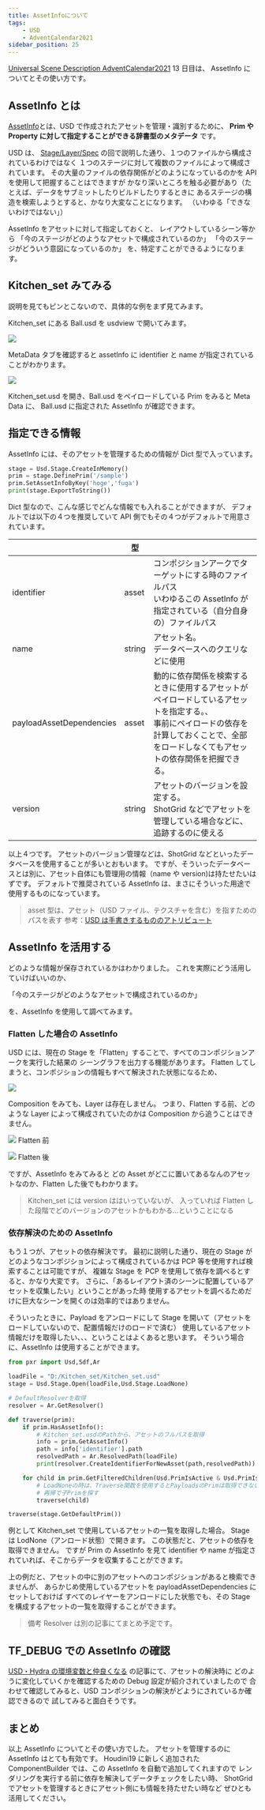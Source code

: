 ```yaml
---
title: AssetInfoについて
tags:
    - USD
    - AdventCalendar2021
sidebar_position: 25
---
```


[Universal Scene Description AdventCalendar2021](https://qiita.com/advent-calendar/2021/usd) 13 日目は、
AssetInfo についてとその使い方です。

## AssetInfo とは

[AssetInfo](https://graphics.pixar.com/usd/release/glossary.html#usdglossary-assetinfo)とは、USD で作成されたアセットを管理・識別するために、
**Prim や Property に対して指定することができる辞書型のメタデータ** です。

USD は、 [Stage/Layer/Spec](/usd/stage_layer_spec) の回で説明した通り、１つのファイルから構成されているわけではなく
１つのステージに対して複数のファイルによって構成されています。
その大量のファイルの依存関係がどのようになっているのかを API を使用して把握することはできますが
かなり深いところを触る必要があり（たとえば、データをサブミットしたりビルドしたりするときに
あるステージの構造を検索しようとすると、かなり大変なことになります。
（いわゆる「できないわけではない」）

AssetInfo をアセットに対して指定しておくと、
レイアウトしているシーン等から
「今のステージがどのようなアセットで構成されているのか」
「今のステージがどういう意図になっているのか」
を、特定すことができるようになります。

## Kitchen_set みてみる

説明を見てもピンとこないので、具体的な例をまず見てみます。

Kitchen_set にある Ball.usd を usdview で開いてみます。

![](https://gyazo.com/1d050ae2719eeeba4d00f5e46976a4d8.png)

MetaData タブを確認すると assetInfo に identifier と name が指定されていることがわかります。

![](https://gyazo.com/599388099f37306efc11461c98119b78.png)

Kitchen_set.usd を開き、Ball.usd をペイロードしている Prim をみると
Meta Data に、 Ball.usd に指定された AssetInfo が確認できます。

## 指定できる情報

AssetInfo には、そのアセットを管理するための情報が Dict 型で入っています。

```python
stage = Usd.Stage.CreateInMemory()
prim = stage.DefinePrim('/sample')
prim.SetAssetInfoByKey('hoge','fuga')
print(stage.ExportToString())
```

<Gist id="5611248ba747a0ddc29e649b42b8bd66" file="assetinfo.usda" />

Dict 型なので、こんな感じでどんな情報でも入れることができますが、
デフォルトでは以下の４つを推奨していて
API 側でもその４つがデフォルトで用意されています。

|                          | 型     |                                                                                                                                                                                                |
| ------------------------ | ------ | ---------------------------------------------------------------------------------------------------------------------------------------------------------------------------------------------- |
| identifier               | asset  | コンポジションアークでターゲットにする時のファイルパス<br/>いわゆるこの AssetInfo が指定されている（自分自身の）ファイルパス                                                                   |
| name                     | string | アセット名。<br/>データベースへのクエリなどに使用                                                                                                                                              |
| payloadAssetDependencies | asset  | 動的に依存関係を検索するときに使用するアセットがペイロードしているアセットを指定する。、<br/>事前にペイロードの依存を計算しておくことで、全部をロードしなくてもアセットの依存関係を把握できる。 |
| version                  | string | アセットのバージョンを設定する。<br/>ShotGrid などでアセットを管理している場合などに、追跡するのに使える                                                                                        |

以上４つです。
アセットのバージョン管理などは、ShotGrid などといったデータベースを使用することが多いとおもいます。
ですが、そういったデータベースとは別に、アセット自体にも管理用の情報（name や version)は持たせたいはずです。
デフォルトで推奨されている AssetInfo は、まさにそういった用途で使用するものになっています。

> asset 型は、アセット（USD ファイル、テクスチャを含む）を指すためのパスを表す
> 参考：[USD は手書きするもののアトリビュート](https://qiita.com/takahito-tejima/items/ee0332bfb5c9baed3b09#%E3%82%A2%E3%83%88%E3%83%AA%E3%83%93%E3%83%A5%E3%83%BC%E3%83%88)

## AssetInfo を活用する

どのような情報が保存されているかはわかりました。
これを実際にどう活用していけばいいのか、

「今のステージがどのようなアセットで構成されているのか」

を、AssetInfo を使用して調べてみます。

### Flatten した場合の AssetInfo

USD には、現在の Stage を「Flatten」することで、すべてのコンポジションアークを実行した結果の
シーングラフを出力する機能があります。
Flatten してしまうと、コンポジションの情報もすべて解決された状態になるため、

![](https://gyazo.com/82d53c910005559e69c338d092d3b0b4.png)

Composition をみても、Layer は存在しません。
つまり、Flatten する前、どのような Layer によって構成されていたのかは
Composition から追うことはできません。

![](https://gyazo.com/8a37db52b438ecc1f7bd00e780f63249.png)
Flatten 前

![](https://gyazo.com/5c2847686be38266b7376602140ff26b.png)
Flatten 後

ですが、AssetInfo をみてみると
どの Asset がどこに置いてあるなんのアセットなのか、Flatten した後でもわかります。

> Kitchen_set には version ははいっていないが、
> 入っていれば Flatten した段階でどのバージョンのアセットかもわかる...ということになる

### 依存解決のための AssetInfo

もう１つが、アセットの依存解決です。
最初に説明した通り、現在の Stage がどのようなコンポジションによって構成されているかは
PCP 等を使用すれば検索することは可能ですが、
複雑な Stage を PCP を使用して依存を調べるとすると、かなり大変です。
さらに、「あるレイアウト済のシーンに配置しているアセットを収集したい」ということがあった時
使用するアセットを調べるためだけに巨大なシーンを開くのは効率的ではありません。

そういったときに、Payload をアンロードにして Stage を開いて（アセットをロードしていないので、配置情報だけのロードで済む）
使用しているアセット情報だけを取得したい、、、ということはよくあると思います。
そういう場合に、AssetInfo は使用することができます。

```python
from pxr import Usd,Sdf,Ar

loadFile = "D:/Kitchen_set/Kitchen_set.usd"
stage = Usd.Stage.Open(loadFile,Usd.Stage.LoadNone)

# DefaultResolverを取得
resolver = Ar.GetResolver()

def traverse(prim):
    if prim.HasAssetInfo():
        # Kitchen_set.usdのPathから、アセットのフルパスを取得
        info = prim.GetAssetInfo()
        path = info['identifier'].path
        resolvedPath = Ar.ResolvedPath(loadFile)
        print(resolver.CreateIdentifierForNewAsset(path,resolvedPath))

    for child in prim.GetFilteredChildren(Usd.PrimIsActive & Usd.PrimIsDefined & ~Usd.PrimIsAbstract):
        # LoadNoneの時は、Traverse関数を使用するとPayloadsのPrimは取得できないので
        # 再帰で子Primを探す
        traverse(child)

traverse(stage.GetDefaultPrim())
```

例として Kitchen_set で使用しているアセットの一覧を取得した場合。
Stage は LodNone（アンロード状態）で開きます。
この状態だと、アセットの依存を取得できません。
ですが Prim の AssetInfo を見て identifier や name が指定されていれば、そこからデータを収集することができます。

上の例だと、アセットの中に別のアセットへのコンポジションがあると検索できませんが、
あらかじめ使用しているアセットを payloadAssetDependencies にセットしておけば
すべてのレイヤーをアンロードにした状態でも、その Stage を構成するアセットの一覧を取得することができます。

> 備考
> Resolver は別の記事にてまとめ予定です。

## TF_DEBUG での AssetInfo の確認

[USD・Hydra の環境変数と仲良くなる](https://qiita.com/takahito-tejima/items/c065c7cd5c3a7abe14f1#tf_debugsdf_asset) の記事にて、アセットの解決時に
どのように変化していくかを確認するための Debug 設定が紹介されていましたので
合わせて確認してみると、USD コンポジションの解決がどようにされているか確認できるので
試してみると面白そうです。

## まとめ

以上 AssetInfo についてとその使い方でした。
アセットを管理するのに AssetInfo はとても有効です。
Houdini19 に新しく追加された ComponentBuilder では、この AssetInfo を自動で追加してくれますので
レンダリングを実行する前に依存を解決してデータチェックをしたい時、
ShotGrid でアセットを管理するときにアセット側にも情報を持たせたい時など
ぜひとも活用してください。
